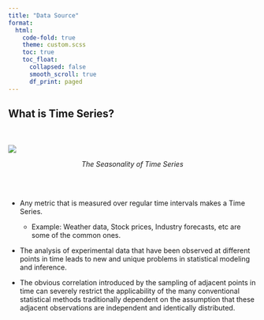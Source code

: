 ```yaml
---
title: "Data Source"
format:
  html:
    code-fold: true
    theme: custom.scss
    toc: true
    toc_float:
      collapsed: false
      smooth_scroll: true
      df_print: paged
---
```


## What is Time Series?

<br></br> ![](ts.jpeg)

<center>*The Seasonality of Time Series*</center>

<br></br>

-   Any metric that is measured over regular time intervals makes a Time Series.

    -   Example: Weather data, Stock prices, Industry forecasts, etc are some of the common ones.

-   The analysis of experimental data that have been observed at different points in time leads to new and unique problems in statistical modeling and inference.

-   The obvious correlation introduced by the sampling of adjacent points in time can severely restrict the applicability of the many conventional statistical methods traditionally dependent on the assumption that these adjacent observations are independent and identically distributed.
